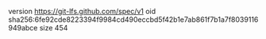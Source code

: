 version https://git-lfs.github.com/spec/v1
oid sha256:6fe92cde8223394f9984cd490eccbd5f42b1e7ab861f7b1a7f8039116949abce
size 454

